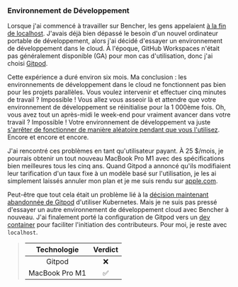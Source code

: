 ### Environnement de Développement

Lorsque j'ai commencé à travailler sur Bencher, les gens appelaient [à la fin de localhost][dx tips].
J'avais déjà bien dépassé le besoin d'un nouvel ordinateur portable de développement,
alors j'ai décidé d'essayer un environnement de développement dans le cloud.
À l'époque, GitHub Workspaces n'était pas généralement disponible (GA) pour mon cas d'utilisation,
donc j'ai choisi [Gitpod][gitpod].

Cette expérience a duré environ six mois.
Ma conclusion : les environnements de développement dans le cloud ne fonctionnent pas bien pour les projets parallèles.
Vous voulez intervenir et effectuer cinq minutes de travail ?
Impossible ! Vous allez vous asseoir là et attendre que votre environnement de développement se réinitialise pour la 1 000ème fois.
Oh, vous avez tout un après-midi le week-end pour vraiment avancer dans votre travail ?
Impossible ! Votre environnement de développement va juste [s'arrêter de fonctionner de manière aléatoire pendant que vous l'utilisez][github gitpod 9629]. Encore et encore et encore.

J'ai rencontré ces problèmes en tant qu'utilisateur payant.
À 25 $/mois, je pourrais obtenir un tout nouveau MacBook Pro M1 avec des spécifications bien meilleures tous les cinq ans.
Quand Gitpod a annoncé qu'ils modifiaient leur tarification d'un taux fixe à un modèle basé sur l'utilisation,
je les ai simplement laissés annuler mon plan et je me suis rendu sur [apple.com][apple].

Peut-être que tout cela était un problème lié à la [décision maintenant abandonnée de Gitpod][gitpod kubernetes] d'utiliser Kubernetes.
Mais je ne suis pas pressé d'essayer un autre environnement de développement cloud avec Bencher à nouveau.
J'ai finalement porté la configuration de Gitpod vers un [dev container][github bencher dev container]
pour faciliter l'initiation des contributeurs.
Pour moi, je reste avec `localhost`.

> |   Technologie   | Verdict |
> | :-------------: | :-----: |
> |     Gitpod      |    ❌    |
> | MacBook Pro M1  |    ✅    |

[dx tips]: https://dx.tips/the-end-of-localhost
[gitpod]: https://www.gitpod.io/
[github gitpod 9629]: https://github.com/gitpod-io/gitpod/issues/9629#issuecomment-1473986095
[apple]: https://www.apple.com
[gitpod kubernetes]: https://www.gitpod.io/blog/we-are-leaving-kubernetes
[github bencher dev container]: https://github.com/bencherdev/bencher/pkgs/container/bencher-dev-container
